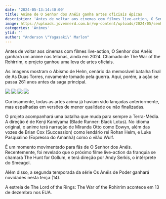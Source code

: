 ```yaml
---
date: '2024-05-13:14:40:00'
title: Anime de O Senhor dos Anéis ganha artes oficiais épicas
description: 'Antes de voltar aos cinemas com filmes live-action, O Senhor dos Anéis ganhará um anime nas telonas, ainda em 2024. Chamado de The War of the Rohirrim, o projeto ganhou uma leva de artes oficiais.'
image: https://uploads.jovemnerd.com.br/wp-content/uploads/2024/05/senhor_dos_aneis_anime__4g12ms5pf.jpg?ims=1210x544/filters:quality(75)
categories: 'Animes'
ytid: ''
author: "Anderson \"Yagasaki\" Marlon"
---
```


Antes de voltar aos cinemas com filmes live-action, O Senhor dos Anéis ganhará um anime nas telonas, ainda em 2024. Chamado de The War of the Rohirrim, o projeto ganhou uma leva de artes oficiais.

As imagens mostram o Abismo de Helm, cenário da memorável batalha final de As Duas Torres, novamente tomado pela guerra. Aqui, porém, a ação se passa 261 anos antes da saga principal.

![](https://uploads.jovemnerd.com.br/wp-content/uploads/2024/05/4_lotr_wotr_ca__slu225a.jpg?ims=1536x650/filters:quality(75))
![](https://uploads.jovemnerd.com.br/wp-content/uploads/2024/05/2_lotr_wotr_ca__x3tlg1.jpg?ims=1536x894/filters:quality(75))
![](https://uploads.jovemnerd.com.br/wp-content/uploads/2024/05/3_lotr_wotr_ca_0914c2__705k2b15.jpeg?ims=1536x867/filters:quality(75))
![](https://uploads.jovemnerd.com.br/wp-content/uploads/2024/05/lordoftherings_twotr_titletreatment_rgb__045xm50y2.jpg?ims=1536x864/filters:quality(75))

Curiosamente, todas as artes acima já haviam sido lançadas anteriormente, mas espalhadas em versões de menor qualidade ou não finalizadas.

O projeto acompanhará uma batalha que muda para sempre a Terra-Média. A direção é de Kenji Kamiyama (Blade Runner: Black Lotus). No idioma original, o anime terá narração de Miranda Otto como Eowyn, além das vozes de Brian Cox (Succession) como lendário rei Rohan Helm, e Luke Pasqualino (Expresso do Amanhã) como o vilão Wulf.

É um momento movimentado para fãs de O Senhor dos Anéis. Recentemente, foi revelado que o próximo filme live-action da franquia se chamará The Hunt for Gollum, e terá direção por Andy Serkis, o intérprete do Smeagol.

Além disso, a segunda temporada da série Os Anéis de Poder ganhará novidades nesta terça (14).

A estreia de The Lord of the Rings: The War of the Rohirrim acontece em 13 de dezembro nos EUA.
